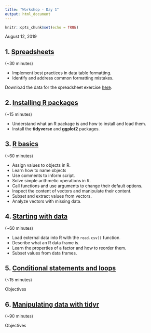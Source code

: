 ```yaml
---
title: "Workshop - Day 1"
output: html_document
---
```


```r
knitr::opts_chunk$set(echo = TRUE)
```

August 12, 2019 

## 1. [Spreadsheets](./01-spreadsheets.html)
(~30 minutes)

*  Implement best practices in data table formatting.
*  Identify and address common formatting mistakes.

Download the data for the spreadsheet exercise [here](https://ndownloader.figshare.com/files/2252083).

## 2. [Installing R packages](./02-packages.html)
(~15 minutes)

*  Understand what an R package is and how to install and load them.
*  Install the <b>tidyverse</b> and <b>ggplot2</b> packages.
 
## 3. [R basics](./03-rbasics.html)
(~60 minutes)

*  Assign values to objects in R.   
*  Learn how to name objects   
*  Use comments to inform script.   
*  Solve simple arithmetic operations in R.   
*  Call functions and use arguments to change their default options.   
*  Inspect the content of vectors and manipulate their content.   
*  Subset and extract values from vectors.   
*  Analyze vectors with missing data.

## 4. [Starting with data](./04-dataframes.html)
(~60 minutes)

*  Load external data into R with the `read.csv()` function.
*  Describe what an R data frame is.
*  Learn the properties of a factor and how to reorder them.
*  Subset values from data frames.

## 5. [Conditional statements and loops](./05-ifelsefor.html)
(~15 minutes)

Objectives

## 6. [Manipulating data with tidyr](./06-tidyr.html)
(~90 minutes)

Objectives


